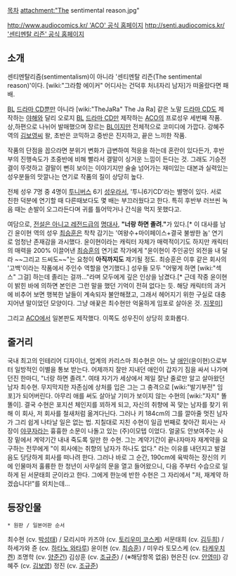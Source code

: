 [[목차]]
attachment:"The sentimental reason.jpg"

[[http://www.audiocomics.kr/ 'ACO' 공식 홈페이지]]
[[http://senti.audiocomics.kr/ '센티멘탈 리즌' 공식 홈페이지]]

== 소개 ==
센티멘탈리즘(sentimentalism)이 아니라 '센티멘탈 리즌(The sentimental reason)'이다. [wiki:"그라함 에이커" 어디사는 건덕후 처녀자리 남자]가 떠올랐다면 패배.

[[BL]] [[드라마 CD]]뿐만 아니라 [wiki:"TheJaRa" The Ja Ra] 같은 노말 [[드라마 CD]]도 제작하는 [[야해]]와 달리 오로지 [[BL]] [[드라마 CD]]만 제작하는 [[ACO]]의 프로성우 세번째 작품.
상,하편으로 나뉘어 발매했으며 장르는 [[BL]]이지만 전체적으로 코미디에 가깝다. 강혜주 역의 [[김보영]]씨 왈, 초반은 코믹하고 중반은 진지하고, 끝은 느끼한 작품.

작품의 단점을 꼽으라면 분위기 변화가 급변하여 적응을 하는데 혼란이 있다든가, 후반부의 진행속도가 초중반에 비해 빨라서 결말이 싱거운 느낌이 든다는 것.
그래도 기승전결이 뚜렷하고 결말이 뻔히 보이는 이야기지만 술술 넘어가는 재미있는 대본과 실력있는 성우분들의 맛깔나는 연기로 작품의 질이 상당히 높다.

전체 성우 7명 중 4명이 [[투니버스]] 6기 [[성우]]라서, '투니6기CD'라는 별명이 있다. 서로 친한 덕분에 연기할 때 다른때보다도 몇 배는 부끄러웠다고 한다. 특히 후반부 러브씬 녹음 때는 손발이 오그라든다며 귀를 틀어막거나 간식을 먹지 못했다고.

여담으로, [[전설은 아니고 레전드급]]의 [[명대사]], '''"너랑 하면 졸려."'''가 있다.[* 이 대사를 남긴 윤이현 역의 성우 [[최승훈]]은 착착 감기는 '여왕수+마이페이스+결국 불쌍한 놈' 연기로 엄청난 존재감을 과시했다. 윤이현이라는 캐릭터 자체가 매력적이기도 하지만 캐릭터의 매력을 200% 이끌어낸 [[최승훈]]의 연기로 작가에게 "윤이현이 주인공인 외전을 내 달라 ~~그리고 드씨도~~"는 요청이 '''아직까지도''' 제기될 정도. 최승훈은 이후 같은 회사의 '고백'이라는 작품에서 주인수 역할을 연기했다.]
성우들 모두 "어떻게 하면 [wiki:"섹스" 그걸] 하는데 졸리는 걸까..."라며 모두에게 깊은 인상을 남겼다.[* 근데 작중 윤이현이 밝힌 바에 의하면 본인은 그런 말을 했던 기억이 전혀 없다는 듯. 해당 캐릭터의 과거에 비추어 보면 행복한 날들이 계속되자 불안해졌고, 그래서 헤어지기 위한 구실로 대충 지어낸 말이었던 모양이다. 그냥 애꿎은 최수현만 억울하게 임포로 살아온 것. [[지못미]]]

그리고 [[ACO]]에서 일본판도 제작했다. 이쪽도 성우진이 상당히 호화롭다.


== 줄거리 ==
국내 최고의 인테리어 디자이너, 업계의 카리스마 최수현은 어느 날 [[애인]](윤이현)으로부터 일방적인 이별을 통보 받는다. 어제까지 잘만 지내던 애인이 갑자기 짐을 싸서 나가며 던진 한마디, "너랑 하면 졸려.". 여태 자기가 세상에서 제일 잘난 줄로만 알고 살아왔던 남자 최수현. 무지막지한 자존심에 상처를 입은 그는 그 충격으로 [wiki:"발기부전" 임포]가 되어버린다. 아무리 애를 써도 살아날 기미가 보이지 않는 수현의 [wiki:"자지" 똘똘이]. 결국 수현은 포지션 체인지를 꾀하게 되고, 자신의 취향에 꼭 맞는 남자를 찾기 위해 이 회사, 저 회사를 철새처럼 옮겨다닌다.
그러나 키 184cm의 그를 깔아줄 멋진 남자가 그리 쉽게 나타날 일은 없는 법. 지칠대로 지친 수현이 일곱 번째로 찾아간 회사는 사장이 [[야쿠자]]라는 흉흉한 소문이 나돌고 있는 (주)이모텝 이었다. 얼굴도 안보여주는 사장 밑에서 계약기간 내내 죽도록 일만 한 수현. 그는 계약기간이 끝나자마자 재계약을 요구하는 전무에게 "이 회사에는 취향의 남자가 하나도 없다." 라는 이유를 내던지고 발걸음도 당당하게 회사를 떠나려 한다.
그러나 바로 그 순간, 190cm에 육박하는 장신의 키에 인물마저 훌륭한 한 청년이 사무실의 문을 열고 들어왔으니, 다음 주부터 수습으로 일하게 된 서문태희 군이라고 한다. 그에게 한눈에 반한 수현은 그 자리에서 "저, 재계약 하겠습니다!"를 외치는데...


== 등장인물 ==
 * 원판 / 일본어판 순서

최수현 (cv. [[박성태]]) / 모리시마 카즈야 (cv. [[토리우미 코스케]])
서문태희 (cv. [[김두희]]) / 하세가와 쥰 (cv. [[하타노 와타루]])
윤이현 (cv. [[최승훈]]) / 미우라 토모스케 (cv. [[타케우치 켄]])
조명학 (cv. [[양준건]])
김상훈 (cv. [[조규준]]) / (※해당항목 없음)
현은진 (cv. [[안영미]])
강혜주 (cv. [[김보영]])
정진 (cv. [[조규준]])




